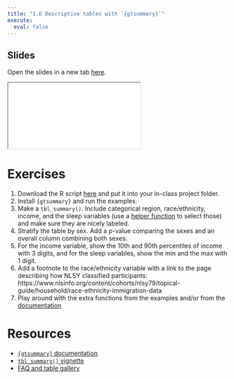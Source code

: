 ```yaml
---
title: "1.6 Descriptive tables with `{gtsummary}`"
execute: 
  eval: false
---
```


## Slides

Open the slides in a new tab [here](slides/06-gtsummary.qmd){target="_blank"}.

<div>
```{=html}
<iframe class="slide-deck" src="slides/06-gtsummary.html"></iframe>
```
</div>

# Exercises

1. Download the R script [here](https://raw.githubusercontent.com/louisahsmith/epi590r-in-class/32b2ee1fbbff1b219917fb3ba5e440de333a060a/R/table1-examples.R) and put it into your in-class project folder.
2. Install `{gtsummary}` and run the examples.
3. Make a `tbl_summary()`. Include categorical region, race/ethnicity, income, and the sleep variables (use a [helper function](https://www.danieldsjoberg.com/gtsummary/articles/tbl_summary.html#select_helpers) to select those) and make sure they are nicely labeled.
5. Stratify the table by sex. Add a p-value comparing the sexes and an overall column combining both sexes.
4. For the income variable, show the 10th and 90th percentiles of income with 3 digits, and for the sleep variables, show the min and the max with 1 digit.
6. Add a footnote to the race/ethnicity variable with a link to the page describing how NLSY classified participants: https://www.nlsinfo.org/content/cohorts/nlsy79/topical-guide/household/race-ethnicity-immigration-data
7. Play around with the extra functions from the examples and/or from the [documentation](https://www.danieldsjoberg.com/gtsummary/)

# Resources

- [`{gtsummary}` documentation](https://www.danieldsjoberg.com/gtsummary/)
- [`tbl_summary()` vignette](https://www.danieldsjoberg.com/gtsummary/articles/tbl_summary.html)
- [FAQ and table gallery](https://www.danieldsjoberg.com/gtsummary/articles/gallery.html)